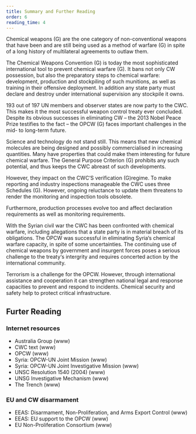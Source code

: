 ```yaml
---
title: Summary and Further Reading
order: 6
reading_time: 4
---
```


Chemical weapons (G) are the one category of non-conventional weapons that have been and are still being used as a method of warfare (G) in spite of a long history of multilateral agreements to outlaw them.

The Chemical Weapons Convention (G) is today the most sophisticated international tool to prevent chemical warfare (G). It bans not only CW possession, but also the preparatory steps to chemical warfare: development, production and stockpiling of such munitions, as well as training in their offensive deployment. In addition any state party must declare and destroy under international supervision any stockpile it owns.

193 out of 197 UN members and observer states are now party to the CWC. This makes it the most successful weapon control treaty ever concluded.
Despite its obvious successes in eliminating CW – the 2013 Nobel Peace Prize testifies to the fact – the OPCW (G) faces important challenges in the mid- to long-term future.

Science and technology do not stand still. This means that new chemical molecules are being designed and possibly commercialised in increasing quantities. Many have properties that could make them interesting for future chemical warfare. The General Purpose Criterion (G) prohibits any such potential, and thus keeps the CWC abreast of such developments.

However, they impact on the CWC‘S verification (G)regime. To make reporting and industry inspections manageable the CWC uses three Schedules (G). However, ongoing reluctance to update them threatens to render the monitoring and inspection tools obsolete.

Furthermore, production processes evolve too and affect declaration requirements as well as monitoring requirements.

With the Syrian civil war the CWC has been confronted with chemical warfare, including allegations that a state party is in material breach of its obligations. The OPCW was successful in eliminating Syria‘s chemical warfare capacity, in spite of some uncertainties. The continuing use of chemical weapons by government and insurgent forces poses a serious challenge to the treaty‘s intergrity and requires concerted action by the international community.

Terrorism is a challenge for the OPCW. However, through international assistance and cooperation it can strengthen national legal and response capacities to prevent and respond to incidents. Chemical security and safety help to protect critical infrastructure.

## Furter Reading

### Internet resources

- Australia Group (www)
- CWC text (www)
- OPCW (www)
- Syria: OPCW-UN Joint Mission (www)
- Syria: OPCW-UN Joint Investigative Mission (www)
- UNSC Resolution 1540 (2004) (www)
- UNSG Investigative Mechanism (www)
- The Trench (www)

### EU and CW disarmament

- EEAS: Disarmament, Non-Proliferation, and Arms Export Control (www)
- EEAS: EU support to the OPCW (www)
- EU Non-Proliferation Consortium (www)
